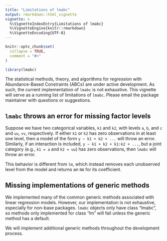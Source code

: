 ```yaml
---
title: "Limitations of lmabc"
output: rmarkdown::html_vignette
vignette: >
  %\VignetteIndexEntry{Limitations of lmabc}
  %\VignetteEngine{knitr::rmarkdown}
  %\VignetteEncoding{UTF-8}
---
```


```r
knitr::opts_chunk$set(
  collapse = TRUE,
  comment = "#>"
)
```

```r
library(lmabc)
```

The statistical methods, theory, and algorithms for regression with Abundance-Based Constraints (ABCs) are under active development. As such, the current implementation of `lmabc` is not exhaustive. This vignette will serve as a running list of limitations of `lmabc`. Please email the package maintainer with questions or suggestions.

## `lmabc` throws an error for missing factor levels
Suppose we have two categorical variables, `k1` and `k2`, with levels `a`, `b`, and `c` and `uu`, `vv`, respectively. If either `k1` or `k2` has zero observations in at least one level, then a model of the form `y ~ k1 + k2 + ...` will throw an error. Similarly, if an interaction is included, `y ~ k1 + k2 + k1:k2 + ...`, but a joint category (e.g., `k1 = a` and `k2 = uu`) has zero observations, then `lmabc` will throw an error.

This behavior is different from `lm`, which instead removes each unobserved level from the model and returns an `NA` for its coefficient. 

## Missing implementations of generic methods
We implemented many of the common generic methods associated with linear regression models. However, our implementation is not exhaustive, especially for non-base packages. `lmabc` objects only have class "lmabc", so methods only implemented for class "lm" will fail unless the generic method has a default.

We will implement additional generic methods throughout the development process.

